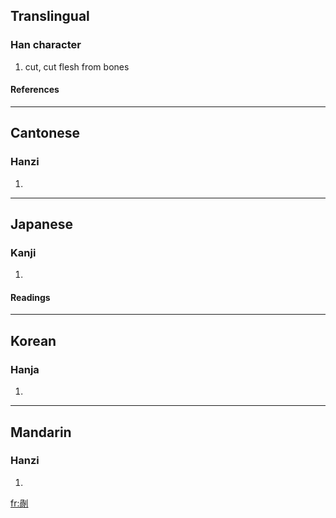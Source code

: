 {{see|剐}}

==Translingual==
===Han character===
{{Han char|rad=刀|as=09|sn=11|four=7220<sub>0</sub>|canj=月月中弓 (BBLN)}}
# cut, cut flesh from bones
====References====
{{Han ref|kx=0142.200|dkj=02094|dj=0322.050|hdz=10345.010|uh=526E|ud=21102|bh=D46C|bd=54380}}
----
==Cantonese==
===Hanzi===
{{yue-hanzi|jyut=|y=wa2}}
# {{defn|Cantonese}}
----
==Japanese==
===Kanji===
{{ja-kanji|grade=|rs=刀09}}
# {{defn|Japanese}} 
====Readings====
{{ja-readings|on=[[か]] (ka), [[け]] (ke)|kun=[[さく]] (saku)}}
----
==Korean==
===Hanja===
{{ko-hanja|hangeul=과|rv=gwa|mr=kwa}}
# {{defn|Korean}}
----
==Mandarin==
===Hanzi===
{{cmn-hanzi|sim=剐|pin=[[guǎ]] (gua3)|wg=kua<sup>3</sup>}}
# {{defn|Mandarin}}

[[fr:剮]]